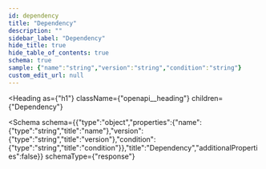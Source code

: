 ```yaml
---
id: dependency
title: "Dependency"
description: ""
sidebar_label: "Dependency"
hide_title: true
hide_table_of_contents: true
schema: true
sample: {"name":"string","version":"string","condition":"string"}
custom_edit_url: null
---
```



<Heading
  as={"h1"}
  className={"openapi__heading"}
  children={"Dependency"}
>
</Heading>





<Schema
  schema={{"type":"object","properties":{"name":{"type":"string","title":"name"},"version":{"type":"string","title":"version"},"condition":{"type":"string","title":"condition"}},"title":"Dependency","additionalProperties":false}}
  schemaType={"response"}
>
  
</Schema>
            